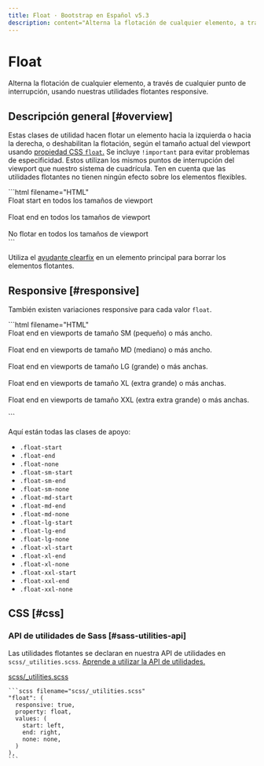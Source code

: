 ```yaml
---
title: Float · Bootstrap en Español v5.3
description: content="Alterna la flotación de cualquier elemento, a través de cualquier punto de interrupción, usando nuestras utilidades flotantes responsive."
---
```


# Float

Alterna la flotación de cualquier elemento, a través de cualquier punto de interrupción, usando nuestras utilidades flotantes responsive.

Descripción general [#overview]
--------------------------------

Estas clases de utilidad hacen flotar un elemento hacia la izquierda o hacia la derecha, o deshabilitan la flotación, según el tamaño actual del viewport usando [propiedad CSS `float`.](https://developer.mozilla.org/en-US/docs/Web/CSS/float) Se incluye `!important` para evitar problemas de especificidad. Estos utilizan los mismos puntos de interrupción del viewport que nuestro sistema de cuadrícula. Ten en cuenta que las utilidades flotantes no tienen ningún efecto sobre los elementos flexibles.

<DemoIframe path="/demos/bootstrap/5.3/utilities/float/overview.html">
    ```html filename="HTML"
    <div class="float-start">Float start en todos los tamaños de viewport</div><br>
    <div class="float-end">Float end en todos los tamaños de viewport</div><br>
    <div class="float-none">No flotar en todos los tamaños de viewport</div>
    ```
</DemoIframe>

Utiliza el [ayudante clearfix](/docs/5.3/helpers/clearfix/) en un elemento principal para borrar los elementos flotantes.

Responsive [#responsive]
-------------------------

También existen variaciones responsive para cada valor `float`.

<DemoIframe path="/demos/bootstrap/5.3/utilities/float/responsive.html">
    ```html filename="HTML"
    <div class="float-sm-end">Float end en viewports de tamaño SM (pequeño) o más ancho.</div><br>
    <div class="float-md-end">Float end en viewports de tamaño MD (mediano) o más ancho.</div><br>
    <div class="float-lg-end">Float end en viewports de tamaño LG (grande) o más anchas.</div><br>
    <div class="float-xl-end">Float end en viewports de tamaño XL (extra grande) o más anchas.</div><br>
    <div class="float-xxl-end">Float end en viewports de tamaño XXL (extra extra grande) o más anchas.</div><br>
    ```
</DemoIframe>

Aquí están todas las clases de apoyo:

* `.float-start`
* `.float-end`
* `.float-none`
* `.float-sm-start`
* `.float-sm-end`
* `.float-sm-none`
* `.float-md-start`
* `.float-md-end`
* `.float-md-none`
* `.float-lg-start`
* `.float-lg-end`
* `.float-lg-none`
* `.float-xl-start`
* `.float-xl-end`
* `.float-xl-none`
* `.float-xxl-start`
* `.float-xxl-end`
* `.float-xxl-none`

CSS [#css]
-----------

### API de utilidades de Sass [#sass-utilities-api]

Las utilidades flotantes se declaran en nuestra API de utilidades en `scss/_utilities.scss`. [Aprende a utilizar la API de utilidades.](/docs/5.3/utilities/api/#using-the-api)

[scss/_utilities.scss](https://github.com/twbs/bootstrap/blob/v5.3.2/scss/_utilities.scss)

    ```scss filename="scss/_utilities.scss"
    "float": (
      responsive: true,
      property: float,
      values: (
        start: left,
        end: right,
        none: none,
      )
    ),
    ```